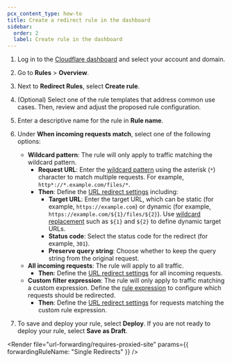 ```yaml
---
pcx_content_type: how-to
title: Create a redirect rule in the dashboard
sidebar:
  order: 2
  label: Create rule in the dashboard
---
```



1. Log in to the [Cloudflare dashboard](https://dash.cloudflare.com) and select your account and domain.
2. Go to **Rules** > **Overview**.
3. Next to **Redirect Rules**, select **Create rule**.
4. (Optional) Select one of the rule templates that address common use cases. Then, review and adjust the proposed rule configuration.
5. Enter a descriptive name for the rule in **Rule name**.
6. Under **When incoming requests match**, select one of the following options:

   - **Wildcard pattern**: The rule will only apply to traffic matching the wildcard pattern.
     - **Request URL**: Enter the [wildcard pattern](/ruleset-engine/rules-language/operators/#wildcard-matching) using the asterisk (`*`) character to match multiple requests. For example, `http*://*.example.com/files/*`.
     - **Then**: Define the [URL redirect settings](/rules/url-forwarding/single-redirects/settings/) including:
       - **Target URL**: Enter the target URL, which can be static (for example, `https://example.com`) or dynamic (for example, `https://example.com/${1}/files/${2}`). Use [wildcard replacement](/ruleset-engine/rules-language/functions/#wildcard_replace) such as `${1}` and `${2}` to define dynamic target URLs.
       - **Status code**: Select the status code for the redirect (for example, `301`).
       - **Preserve query string**: Choose whether to keep the query string from the original request.
   - **All incoming requests**: The rule will apply to all traffic.
     - **Then**: Define the [URL redirect settings](/rules/url-forwarding/single-redirects/settings/) for all incoming requests.
   - **Custom filter expression**: The rule will only apply to traffic matching a custom expression. Define the [rule expression](/ruleset-engine/rules-language/expressions/edit-expressions/) to configure which requests should be redirected.
     - **Then**: Define the [URL redirect settings](/rules/url-forwarding/single-redirects/settings/) for requests matching the custom rule expression.

7. To save and deploy your rule, select **Deploy**. If you are not ready to deploy your rule, select **Save as Draft**.

<Render
	file="url-forwarding/requires-proxied-site"
	params={{ forwardingRuleName: "Single Redirects" }}
/>
